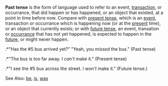 '''Past tense''' is the form of language used to refer to an event, [[transaction]], or occurrance, that did happen or has happened, or an object that existed, at a point in time before now.  Compare with [[present tense]], which is an [[event]], transaction or occurrance which is happening now (or at the [[present]] time), or an object that currently exists; or with [[future tense]], an event, transation or [[occurrance]] that has not yet happened, is expected to happen in the [[future]], or might never happen.
:*"Has the #5 bus arrived yet?" "Yeah, you ''missed'' the bus."  (Past tense)
:*"The bus is too far away.  I <i>can't</i> make it." (Present tense)
:*"I see the #5 bus across the street.  I <i>won't</i> make it." (Future tense.)

See Also: [[be]], [[is]], [[was]]